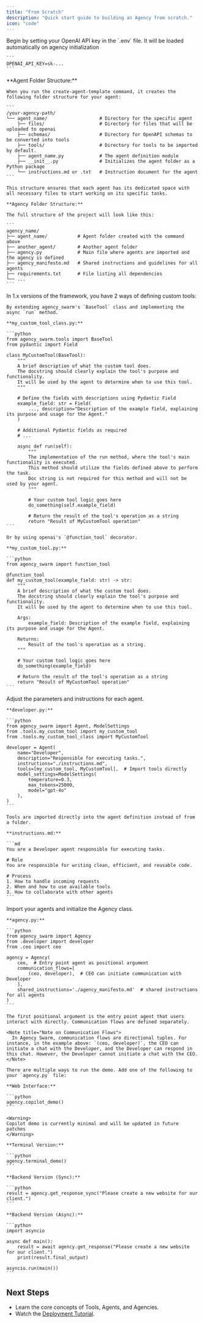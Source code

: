```yaml
---
title: "From Scratch"
description: "Quick start guide to building an Agency from scratch."
icon: "code"
---
```

<Steps>
  <Step title="Set Your OpenAI Key">
    Begin by setting your OpenAI API key in the `.env` file. It will be loaded automatically on agency initialization

    ```
    OPENAI_API_KEY=sk-...
    ```

  </Step>

  <Step title="Create Project Structure">
    **Agent Folder Structure:**

    When you run the create-agent-template command, it creates the following folder structure for your agent:

    ```
    /your-agency-path/
    └── agent_name/                   # Directory for the specific agent
        ├── files/                    # Directory for files that will be uploaded to openai
        ├── schemas/                  # Directory for OpenAPI schemas to be converted into tools
        ├── tools/                    # Directory for tools to be imported by default.
        ├── agent_name.py             # The agent definition module
        ├── __init__.py               # Initializes the agent folder as a Python package
        └── instructions.md or .txt   # Instruction document for the agent
    ```

    This structure ensures that each agent has its dedicated space with all necessary files to start working on its specific tasks.

    **Agency Folder Structure:**

    The full structure of the project will look like this:

    ```
    agency_name/
    ├── agent_name/           # Agent folder created with the command above
    ├── another_agent/        # Another agent folder
    ├── agency.py             # Main file where agents are imported and the agency is defined
    ├── agency_manifesto.md   # Shared instructions and guidelines for all agents
    ├── requirements.txt      # File listing all dependencies
    └── ...
    ```

  </Step>

  <Step title="Create Tools">
    In 1.x versions of the framework, you have 2 ways of defining custom tools:

    By extending agency_swarm's `BaseTool` class and implementing the async `run` method.

    **my_custom_tool_class.py:**

    ```python
    from agency_swarm.tools import BaseTool
    from pydantic import Field

    class MyCustomTool(BaseTool):
        """
        A brief description of what the custom tool does.
        The docstring should clearly explain the tool's purpose and functionality.
        It will be used by the agent to determine when to use this tool.
        """

        # Define the fields with descriptions using Pydantic Field
        example_field: str = Field(
            ..., description="Description of the example field, explaining its purpose and usage for the Agent."
        )

        # Additional Pydantic fields as required
        # ...

        async def run(self):
            """
            The implementation of the run method, where the tool's main functionality is executed.
            This method should utilize the fields defined above to perform the task.
            Doc string is not required for this method and will not be used by your agent.
            """

            # Your custom tool logic goes here
            do_something(self.example_field)

            # Return the result of the tool's operation as a string
            return "Result of MyCustomTool operation"
    ```

    Or by using openai's `@function_tool` decorator.

    **my_custom_tool.py:**

    ```python
    from agency_swarm import function_tool

    @function_tool
    def my_custom_tool(example_field: str) -> str:
        """
        A brief description of what the custom tool does.
        The docstring should clearly explain the tool's purpose and functionality.
        It will be used by the agent to determine when to use this tool.

        Args:
            example_field: Description of the example field, explaining its purpose and usage for the Agent.

        Returns:
            Result of the tool's operation as a string.
        """

        # Your custom tool logic goes here
        do_something(example_field)

        # Return the result of the tool's operation as a string
        return "Result of MyCustomTool operation"
    ```

  </Step>

  <Step title="Define Agent Roles">
    Adjust the parameters and instructions for each agent.

    **developer.py:**

    ```python
    from agency_swarm import Agent, ModelSettings
    from .tools.my_custom_tool import my_custom_tool
    from .tools.my_custom_tool_class import MyCustomTool

    developer = Agent(
        name="Developer",
        description="Responsible for executing tasks.",
        instructions="./instructions.md",
        tools=[my_custom_tool, MyCustomTool],  # Import tools directly
        model_settings=ModelSettings(
            temperature=0.3,
            max_tokens=25000,
            model="gpt-4o"
        ),
    )
    ```

    Tools are imported directly into the agent definition instead of from a folder.

    **instructions.md:**

    ```md
    You are a Developer agent responsible for executing tasks.

    # Role
    You are responsible for writing clean, efficient, and reusable code.

    # Process
    1. How to handle incoming requests
    2. When and how to use available tools
    3. How to collaborate with other agents
    ```

  </Step>

  <Step title="Create Agency">
    Import your agents and initialize the Agency class.

    **agency.py:**

    ```python
    from agency_swarm import Agency
    from .developer import developer
    from .ceo import ceo

    agency = Agency(
        ceo,  # Entry point agent as positional argument
        communication_flows=[
            (ceo, developer),  # CEO can initiate communication with Developer
        ],
        shared_instructions='./agency_manifesto.md'  # shared instructions for all agents
    )
    ```

    The first positional argument is the entry point agent that users interact with directly. Communication flows are defined separately.

    <Note title="Note on Communication Flows">
      In Agency Swarm, communication flows are directional tuples. For instance, in the example above: `(ceo, developer)`, the CEO can initiate a chat with the Developer, and the Developer can respond in this chat. However, the Developer cannot initiate a chat with the CEO.
    </Note>

  </Step>

  <Step title="Run Demo">

    There are multiple ways to run the demo. Add one of the following to your `agency.py` file:

    **Web Interface:**

    ```python
    agency.copilot_demo()
    ```

    <Warning>
    Copilot demo is currently minimal and will be updated in future patches
    </Warning>

    **Terminal Version:**

    ```python
    agency.terminal_demo()
    ```

    **Backend Version (Sync):**

    ```python
    result = agency.get_response_sync("Please create a new website for our client.")
    ```

    **Backend Version (Async):**

    ```python
    import asyncio

    async def main():
        result = await agency.get_response("Please create a new website for our client.")
        print(result.final_output)

    asyncio.run(main())
    ```

  </Step>
</Steps>

## Next Steps

- Learn the core concepts of Tools, Agents, and Agencies.
- Watch the [Deployment Tutorial](https://www.youtube.com/watch?v=53_e3lmk6Mo).
